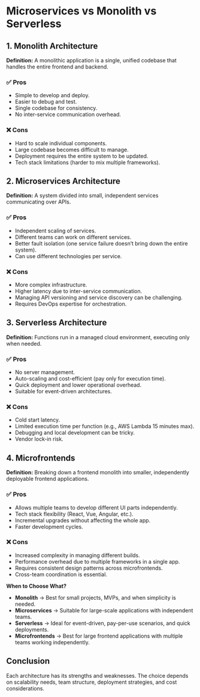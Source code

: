 # Microservices vs Monolith vs Serverless

## 1. Monolith Architecture

**Definition:** A monolithic application is a single, unified codebase that handles the entire frontend and backend.

### ✅ Pros
- Simple to develop and deploy.
- Easier to debug and test.
- Single codebase for consistency.
- No inter-service communication overhead.

### ❌ Cons
- Hard to scale individual components.
- Large codebase becomes difficult to manage.
- Deployment requires the entire system to be updated.
- Tech stack limitations (harder to mix multiple frameworks).

## 2. Microservices Architecture

**Definition:** A system divided into small, independent services communicating over APIs.

### ✅ Pros
- Independent scaling of services.
- Different teams can work on different services.
- Better fault isolation (one service failure doesn’t bring down the entire system).
- Can use different technologies per service.

### ❌ Cons
- More complex infrastructure.
- Higher latency due to inter-service communication.
- Managing API versioning and service discovery can be challenging.
- Requires DevOps expertise for orchestration.

## 3. Serverless Architecture

**Definition:** Functions run in a managed cloud environment, executing only when needed.

### ✅ Pros
- No server management.
- Auto-scaling and cost-efficient (pay only for execution time).
- Quick deployment and lower operational overhead.
- Suitable for event-driven architectures.

### ❌ Cons
- Cold start latency.
- Limited execution time per function (e.g., AWS Lambda 15 minutes max).
- Debugging and local development can be tricky.
- Vendor lock-in risk.

## 4. Microfrontends

**Definition:** Breaking down a frontend monolith into smaller, independently deployable frontend applications.

### ✅ Pros
- Allows multiple teams to develop different UI parts independently.
- Tech stack flexibility (React, Vue, Angular, etc.).
- Incremental upgrades without affecting the whole app.
- Faster development cycles.

### ❌ Cons
- Increased complexity in managing different builds.
- Performance overhead due to multiple frameworks in a single app.
- Requires consistent design patterns across microfrontends.
- Cross-team coordination is essential.

**When to Choose What?**
- **Monolith** → Best for small projects, MVPs, and when simplicity is needed.
- **Microservices** → Suitable for large-scale applications with independent teams.
- **Serverless** → Ideal for event-driven, pay-per-use scenarios, and quick deployments.
- **Microfrontends** → Best for large frontend applications with multiple teams working independently.

## Conclusion
Each architecture has its strengths and weaknesses. The choice depends on scalability needs, team structure, deployment strategies, and cost considerations.
